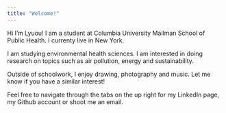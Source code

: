```yaml
---
title: "Welcome!"
---
```


Hi I'm Lyuou! I am a student at Columbia University Mailman School of Public Health. I currenty live in New York. 

I am studying environmental health sciences. I am interested in doing research on topics such as air pollution, energy and sustainability. 

Outside of schoolwork, I enjoy drawing, photography and music. Let me know if you have a similar interest!

Feel free to navigate through the tabs on the up right for my LinkedIn page, my Github account or shoot me an email.



